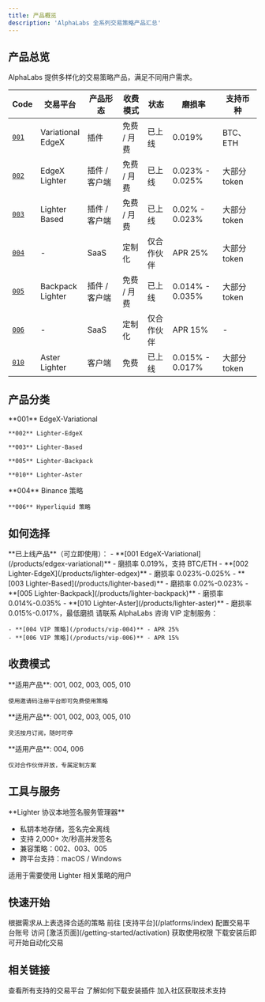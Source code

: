 ```yaml
---
title: 产品概览
description: 'AlphaLabs 全系列交易策略产品汇总'
---
```


## 产品总览

AlphaLabs 提供多样化的交易策略产品，满足不同用户需求。

<div style={{overflowX: 'auto'}}>
  <table style={{width: '100%', borderCollapse: 'collapse', marginTop: '1rem'}}>
    <thead>
      <tr style={{background: 'linear-gradient(135deg, rgba(91, 95, 255, 0.1) 0%, rgba(124, 127, 255, 0.05) 100%)', borderBottom: '2px solid rgba(91, 95, 255, 0.2)'}}>
        <th style={{padding: '12px 16px', textAlign: 'center', fontWeight: '600', width: '80px'}}>Code</th>
        <th style={{padding: '12px 16px', textAlign: 'left', fontWeight: '600'}}>交易平台</th>
        <th style={{padding: '12px 16px', textAlign: 'center', fontWeight: '600'}}>产品形态</th>
        <th style={{padding: '12px 16px', textAlign: 'center', fontWeight: '600'}}>收费模式</th>
        <th style={{padding: '12px 16px', textAlign: 'center', fontWeight: '600'}}>状态</th>
        <th style={{padding: '12px 16px', textAlign: 'center', fontWeight: '600'}}>磨损率</th>
        <th style={{padding: '12px 16px', textAlign: 'left', fontWeight: '600'}}>支持币种</th>
      </tr>
    </thead>
    <tbody>
      <tr style={{borderBottom: '1px solid rgba(0, 0, 0, 0.05)'}}>
        <td style={{padding: '14px 16px', textAlign: 'center'}}><a href="/products/edgex-variational" style={{textDecoration: 'none'}}><code style={{background: 'rgba(91, 95, 255, 0.1)', padding: '4px 8px', borderRadius: '6px', fontWeight: '600', color: '#5b5fff', fontSize: '0.9em', cursor: 'pointer'}}>001</code></a></td>
        <td style={{padding: '14px 16px'}}>Variational<br/>EdgeX</td>
        <td style={{padding: '14px 16px', textAlign: 'center'}}>插件</td>
        <td style={{padding: '14px 16px', textAlign: 'center', fontSize: '0.9em'}}>免费 / 月费</td>
        <td style={{padding: '14px 16px', textAlign: 'center'}}><span style={{color: '#10b981', fontWeight: '500', padding: '4px 12px', background: 'rgba(16, 185, 129, 0.1)', borderRadius: '12px', fontSize: '0.9em'}}>已上线</span></td>
        <td style={{padding: '14px 16px', textAlign: 'center', fontWeight: '500'}}>0.019%</td>
        <td style={{padding: '14px 16px'}}>BTC、ETH</td>
      </tr>
      <tr style={{borderBottom: '1px solid rgba(0, 0, 0, 0.05)'}}>
        <td style={{padding: '14px 16px', textAlign: 'center'}}><a href="/products/lighter-edgex" style={{textDecoration: 'none'}}><code style={{background: 'rgba(91, 95, 255, 0.1)', padding: '4px 8px', borderRadius: '6px', fontWeight: '600', color: '#5b5fff', fontSize: '0.9em', cursor: 'pointer'}}>002</code></a></td>
        <td style={{padding: '14px 16px'}}>EdgeX<br/>Lighter</td>
        <td style={{padding: '14px 16px', textAlign: 'center'}}>插件 / 客户端</td>
        <td style={{padding: '14px 16px', textAlign: 'center', fontSize: '0.9em'}}>免费 / 月费</td>
        <td style={{padding: '14px 16px', textAlign: 'center'}}><span style={{color: '#10b981', fontWeight: '500', padding: '4px 12px', background: 'rgba(16, 185, 129, 0.1)', borderRadius: '12px', fontSize: '0.9em'}}>已上线</span></td>
        <td style={{padding: '14px 16px', textAlign: 'center', fontWeight: '500'}}>0.023% - 0.025%</td>
        <td style={{padding: '14px 16px'}}>大部分 token</td>
      </tr>
      <tr style={{borderBottom: '1px solid rgba(0, 0, 0, 0.05)'}}>
        <td style={{padding: '14px 16px', textAlign: 'center'}}><a href="/products/lighter-based" style={{textDecoration: 'none'}}><code style={{background: 'rgba(91, 95, 255, 0.1)', padding: '4px 8px', borderRadius: '6px', fontWeight: '600', color: '#5b5fff', fontSize: '0.9em', cursor: 'pointer'}}>003</code></a></td>
        <td style={{padding: '14px 16px'}}>Lighter<br/>Based</td>
        <td style={{padding: '14px 16px', textAlign: 'center'}}>插件 / 客户端</td>
        <td style={{padding: '14px 16px', textAlign: 'center', fontSize: '0.9em'}}>免费 / 月费</td>
        <td style={{padding: '14px 16px', textAlign: 'center'}}><span style={{color: '#10b981', fontWeight: '500', padding: '4px 12px', background: 'rgba(16, 185, 129, 0.1)', borderRadius: '12px', fontSize: '0.9em'}}>已上线</span></td>
        <td style={{padding: '14px 16px', textAlign: 'center', fontWeight: '500'}}>0.02% - 0.023%</td>
        <td style={{padding: '14px 16px'}}>大部分 token</td>
      </tr>
      <tr style={{borderBottom: '1px solid rgba(0, 0, 0, 0.05)'}}>
        <td style={{padding: '14px 16px', textAlign: 'center'}}><a href="/products/vip-004" style={{textDecoration: 'none'}}><code style={{background: 'rgba(91, 95, 255, 0.1)', padding: '4px 8px', borderRadius: '6px', fontWeight: '600', color: '#5b5fff', fontSize: '0.9em', cursor: 'pointer'}}>004</code></a></td>
        <td style={{padding: '14px 16px'}}>-</td>
        <td style={{padding: '14px 16px', textAlign: 'center'}}>SaaS</td>
        <td style={{padding: '14px 16px', textAlign: 'center', fontSize: '0.9em'}}>定制化</td>
        <td style={{padding: '14px 16px', textAlign: 'center'}}><span style={{color: '#8b5cf6', fontWeight: '500', padding: '4px 12px', background: 'rgba(139, 92, 246, 0.1)', borderRadius: '12px', fontSize: '0.9em'}}>仅合作伙伴</span></td>
        <td style={{padding: '14px 16px', textAlign: 'center', fontWeight: '500'}}>APR 25%</td>
        <td style={{padding: '14px 16px'}}>大部分 token</td>
      </tr>
      <tr style={{borderBottom: '1px solid rgba(0, 0, 0, 0.05)'}}>
        <td style={{padding: '14px 16px', textAlign: 'center'}}><a href="/products/lighter-backpack" style={{textDecoration: 'none'}}><code style={{background: 'rgba(91, 95, 255, 0.1)', padding: '4px 8px', borderRadius: '6px', fontWeight: '600', color: '#5b5fff', fontSize: '0.9em', cursor: 'pointer'}}>005</code></a></td>
        <td style={{padding: '14px 16px'}}>Backpack<br/>Lighter</td>
        <td style={{padding: '14px 16px', textAlign: 'center'}}>插件 / 客户端</td>
        <td style={{padding: '14px 16px', textAlign: 'center', fontSize: '0.9em'}}>免费 / 月费</td>
        <td style={{padding: '14px 16px', textAlign: 'center'}}><span style={{color: '#10b981', fontWeight: '500', padding: '4px 12px', background: 'rgba(16, 185, 129, 0.1)', borderRadius: '12px', fontSize: '0.9em'}}>已上线</span></td>
        <td style={{padding: '14px 16px', textAlign: 'center', fontWeight: '500'}}>0.014% - 0.035%</td>
        <td style={{padding: '14px 16px'}}>大部分 token</td>
      </tr>
      <tr style={{borderBottom: '1px solid rgba(0, 0, 0, 0.05)'}}>
        <td style={{padding: '14px 16px', textAlign: 'center'}}><a href="/products/vip-006" style={{textDecoration: 'none'}}><code style={{background: 'rgba(91, 95, 255, 0.1)', padding: '4px 8px', borderRadius: '6px', fontWeight: '600', color: '#5b5fff', fontSize: '0.9em', cursor: 'pointer'}}>006</code></a></td>
        <td style={{padding: '14px 16px'}}>-</td>
        <td style={{padding: '14px 16px', textAlign: 'center'}}>SaaS</td>
        <td style={{padding: '14px 16px', textAlign: 'center', fontSize: '0.9em'}}>定制化</td>
        <td style={{padding: '14px 16px', textAlign: 'center'}}><span style={{color: '#8b5cf6', fontWeight: '500', padding: '4px 12px', background: 'rgba(139, 92, 246, 0.1)', borderRadius: '12px', fontSize: '0.9em'}}>仅合作伙伴</span></td>
        <td style={{padding: '14px 16px', textAlign: 'center', fontWeight: '500'}}>APR 15%</td>
        <td style={{padding: '14px 16px'}}>-</td>
      </tr>
      <tr style={{borderBottom: '1px solid rgba(0, 0, 0, 0.05)'}}>
        <td style={{padding: '14px 16px', textAlign: 'center'}}><a href="/products/lighter-aster" style={{textDecoration: 'none'}}><code style={{background: 'rgba(91, 95, 255, 0.1)', padding: '4px 8px', borderRadius: '6px', fontWeight: '600', color: '#5b5fff', fontSize: '0.9em', cursor: 'pointer'}}>010</code></a></td>
        <td style={{padding: '14px 16px'}}>Aster<br/>Lighter</td>
        <td style={{padding: '14px 16px', textAlign: 'center'}}>客户端</td>
        <td style={{padding: '14px 16px', textAlign: 'center', fontSize: '0.9em'}}>免费</td>
        <td style={{padding: '14px 16px', textAlign: 'center'}}><span style={{color: '#10b981', fontWeight: '500', padding: '4px 12px', background: 'rgba(16, 185, 129, 0.1)', borderRadius: '12px', fontSize: '0.9em'}}>已上线</span></td>
        <td style={{padding: '14px 16px', textAlign: 'center', fontWeight: '500'}}>0.015% - 0.017%</td>
        <td style={{padding: '14px 16px'}}>大部分 token</td>
      </tr>
    </tbody>
  </table>
</div>

## 产品分类

<CardGroup cols={2}>
  <Card title="已上线" icon="circle-check" color="#10b981">
    **001** EdgeX-Variational

    **002** Lighter-EdgeX

    **003** Lighter-Based

    **005** Lighter-Backpack

    **010** Lighter-Aster
  </Card>

  <Card title="VIP 定制" icon="lock" color="#8b5cf6">
    **004** Binance 策略

    **006** Hyperliquid 策略
  </Card>
</CardGroup>

## 如何选择

<AccordionGroup>
  <Accordion title="我想要低磨损策略" icon="user">
    **已上线产品**（可立即使用）：
    - **[001 EdgeX-Variational](/products/edgex-variational)** - 磨损率 0.019%，支持 BTC/ETH
    - **[002 Lighter-EdgeX](/products/lighter-edgex)** - 磨损率 0.023%-0.025%
    - **[003 Lighter-Based](/products/lighter-based)** - 磨损率 0.02%-0.023%
    - **[005 Lighter-Backpack](/products/lighter-backpack)** - 磨损率 0.014%-0.035%
    - **[010 Lighter-Aster](/products/lighter-aster)** - 磨损率 0.015%-0.017%，最低磨损
  </Accordion>

  <Accordion title="我是大户，需要定制化高收益策略" icon="crown">
    请联系 AlphaLabs 咨询 VIP 定制服务：

    - **[004 VIP 策略](/products/vip-004)** - APR 25%
    - **[006 VIP 策略](/products/vip-006)** - APR 15%
  </Accordion>
</AccordionGroup>


## 收费模式

<CardGroup cols={3}>
  <Card title="免费（邀请码）" icon="gift" color="#10b981">
    **适用产品**: 001, 002, 003, 005, 010

    使用邀请码注册平台即可免费使用策略
  </Card>

  <Card title="月费订阅" icon="credit-card" color="#3b82f6">
    **适用产品**: 001, 002, 003, 005, 010

    灵活按月订阅，随时可停
  </Card>

  <Card title="VIP 定制" icon="crown" color="#8b5cf6">
    **适用产品**: 004, 006

    仅对合作伙伴开放，专属定制方案
  </Card>
</CardGroup>

## 工具与服务

<Card title="Signer Manager" icon="shield-check" href="/products/signer-manager">
  **Lighter 协议本地签名服务管理器**

  - 私钥本地存储，签名完全离线
  - 支持 2,000+ 次/秒高并发签名
  - 兼容策略：002、003、005
  - 跨平台支持：macOS / Windows

  适用于需要使用 Lighter 相关策略的用户
</Card>

## 快速开始

<Steps>
  <Step title="选择产品">
    根据需求从上表选择合适的策略
  </Step>

  <Step title="配置平台">
    前往 [支持平台](/platforms/index) 配置交易平台账号
  </Step>

  <Step title="获取激活">
    访问 [激活页面](/getting-started/activation) 获取使用权限
  </Step>

  <Step title="开始交易">
    下载安装后即可开始自动化交易
  </Step>
</Steps>

## 相关链接

<CardGroup cols={3}>
  <Card title="支持平台" icon="list" href="/platforms/index">
    查看所有支持的交易平台
  </Card>

  <Card title="安装指南" icon="download" href="/getting-started/installation">
    了解如何下载安装插件
  </Card>

  <Card title="Telegram 社区" icon="users" href="https://t.co/ZNnay6dnxz">
    加入社区获取技术支持
  </Card>
</CardGroup>
